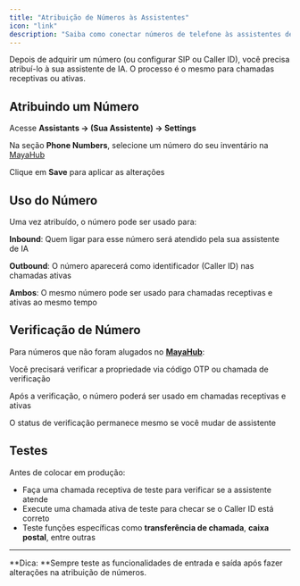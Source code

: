 ```yaml
---
title: "Atribuição de Números às Assistentes"
icon: "link"
description: "Saiba como conectar números de telefone às assistentes de IA para chamadas receptivas e ativas"
---
```


Depois de adquirir um número (ou configurar SIP ou Caller ID), você precisa atribuí-lo à sua assistente de IA. O processo é o mesmo para chamadas receptivas ou ativas.

## **Atribuindo um Número**

Acesse **Assistants → (Sua Assistente) → Settings**

Na seção **Phone Numbers**, selecione um número do seu inventário na [MayaHub](http://mayahub.ai)

Clique em **Save** para aplicar as alterações

## **Uso do Número**

Uma vez atribuído, o número pode ser usado para:

**Inbound**: Quem ligar para esse número será atendido pela sua assistente de IA

**Outbound**: O número aparecerá como identificador (Caller ID) nas chamadas ativas

**Ambos**: O mesmo número pode ser usado para chamadas receptivas e ativas ao mesmo tempo

## **Verificação de Número**

Para números que não foram alugados no [**MayaHub**](http://mayahub.ai):

Você precisará verificar a propriedade via código OTP ou chamada de verificação

Após a verificação, o número poderá ser usado em chamadas receptivas e ativas

O status de verificação permanece mesmo se você mudar de assistente

## **Testes**

Antes de colocar em produção:

- Faça uma chamada receptiva de teste para verificar se a assistente atende
- Execute uma chamada ativa de teste para checar se o Caller ID está correto
- Teste funções específicas como **transferência de chamada**, **caixa postal**, entre outras

---

\*\*Dica: \*\*Sempre teste as funcionalidades de entrada e saída após fazer alterações na atribuição de números.